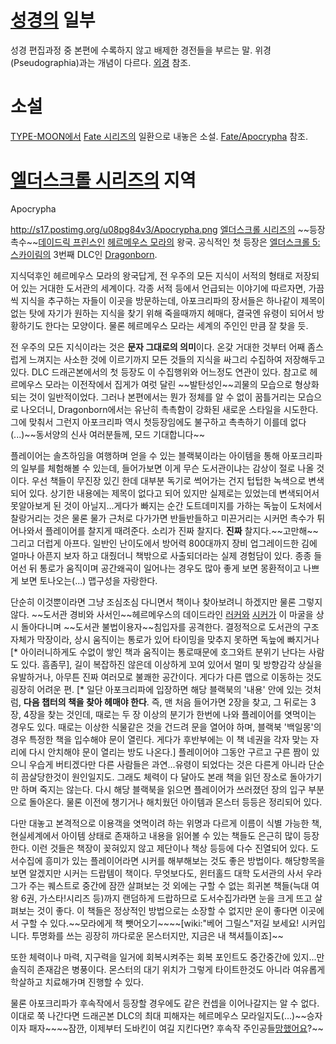 = [[성경]]의 일부 =
성경 편집과정 중 본편에 수록하지 않고 배제한 경전들을 부르는 말. 위경(Pseudographia)과는 개념이 다르다. [[외경]] 참조.

= 소설 =
[[TYPE-MOON]]에서 [[Fate 시리즈]]의 일환으로 내놓은 소설. [[Fate/Apocrypha]] 참조.

= [[엘더스크롤 시리즈]]의 지역 =
Apocrypha

http://s17.postimg.org/u08pg84v3/Apocrypha.png
[[엘더스크롤 시리즈]]의 ~~등장촉수~~[[데이드릭 프린스]]인 [[헤르메우스 모라]]의 왕국. 공식적인 첫 등장은 [[엘더스크롤 5: 스카이림]]의 3번째 DLC인 [[Dragonborn]].

지식덕후인 헤르메우스 모라의 왕국답게, 전 우주의 모든 지식이 서적의 형태로 저장되어 있는 거대한 도서관의 세계이다. 각종 서적 등에서 언급되는 이야기에 따르자면, 가끔씩 지식을 추구하는 자들이 이곳을 방문하는데, 아포크리파의 장서들은 하나같이 제목이 없는 탓에 자기가 원하는 지식을 찾기 위해 죽을때까지 헤매다, 결국엔 유령이 되어서 방황하기도 한다는 모양이다. 물론 헤르메우스 모라는 세계의 주인인 만큼 잘 찾을 듯.

전 우주의 모든 지식이라는 것은 '''문자 그대로의 의미'''이다. 온갖 거대한 것부터 어째 좀스럽게 느껴지는 사소한 것에 이르기까지 모든 것들의 지식을 싸그리 수집하여 저장해두고 있다. DLC 드래곤본에서의 첫 등장도 이 수집행위와 어느정도 연관이 있다. 참고로 헤르메우스 모라는 이전작에서 집게가 여럿 달린 ~~발탄성인~~괴물의 모습으로 형상화되는 것이 일반적이었다. 그러나 본편에서는 뭔가 정체를 알 수 없이 꿈틀거리는 모습으로 나오더니, Dragonborn에서는 유난히 촉촉함이 강화된 새로운 스타일을 시도한다. 그에 맞춰서 그런지 아포크리파 역시 첫등장임에도 불구하고 촉촉하기 이를데 없다(...)~~동서양의 신사 여러분들께, 모드 기대합니다~~

플레이어는 솔츠하임을 여행하며 얻을 수 있는 블랙북이라는 아이템을 통해 아포크리파의 일부를 체험해볼 수 있는데, 들어가보면 이게 무슨 도서관이냐는 감상이 절로 나올 것이다. 우선 책들이 무진장 있긴 한데 대부분 독기로 썩어가는 건지 텁텁한 녹색으로 변색되어 있다. 상기한 내용에는 제목이 없다고 되어 있지만 실제로는 있었는데 변색되어서 못알아보게 된 것이 아닐지...게다가 빠지는 순간 도트데미지를 가하는 독늪이 도처에서 찰랑거리는 것은 물론 물가 근처로 다가가면 반들반들하고 미끈거리는 시커먼 촉수가 튀어나와서 플레이어를 찰지게 때려준다. 소리가 진짜 찰지다. '''진짜''' 찰지다.~~고만해~~  그리고 더럽게 아프다. 일반인 난이도에서 방어력 800대까지 장비 업그레이드한 김에 얼마나 아픈지 보자 하고 대줬더니 책밖으로 사출되더라는 실제 경험담이 있다. 종종 들어선 뒤 통로가 움직이며 공간왜곡이 일어나는 경우도 많아 좋게 보면 몽환적이고 나쁘게 보면 토나오는(...) 맵구성을 자랑한다.

단순히 이것뿐이라면 그냥 조심조심 다니면서 책이나 찾아보려니 하겠지만 물론 그렇지 않다. ~~도서관 경비와 사서인~~헤르메우스의 데이드라인 [[러커]]와 [[시커]]가 이 마굴을 상시 돌아다니며 ~~도서관 불법이용자~~침입자를 공격한다. 결정적으로 도서관의 구조 자체가 막장이라, 상시 움직이는 통로가 있어 타이밍을 맞추지 못하면 독늪에 빠지거나[* 아이러니하게도 수없이 쌓인 책과 움직이는 통로때문에 호그와트 분위기 난다는 사람도 있다. 흠좀무], 길이 복잡하진 않은데 이상하게 꼬여 있어서 멀미 및 방향감각 상실을 유발하거나, 아무튼 진짜 여러모로 불쾌한 공간이다. 게다가 다른 맵으로 이동하는 것도 굉장히 어려운 편. [* 일단 아포크리파에 입장하면 해당 블랙북의 '내용' 안에 있는 것처럼, '''다음 챕터의 책을 찾아 헤매야 한다'''. 즉, 맨 처음 들어가면 2장을 찾고, 그 뒤로는 3장, 4장을 찾는 것인데, 때로는 두 장 이상의 분기가 한번에 나와 플레이어를 엿먹이는 경우도 있다. 때로는 이상한 식물같은 것을 건드려 문을 열어야 하며, 블랙북 '백일몽'의 경우 특정한 책을 입수해야 문이 열린다. 게다가 후반부에는 이 책 네권을 각자 맞는 자리에 다시 안치해야 문이 열리는 방도 나온다.] 플레이어야 그동안 구르고 구른 짬이 있으니 우습게 버티겠다만 다른 사람들은 과연...유령이 되었다는 것은 다른게 아니라 단순히 끔살당한것이 원인일지도. 그래도 체력이 다 달아도 본래 책을 읽던 장소로 돌아가기만 하며 죽지는 않는다. 다시 해당 블랙북을 읽으면 플레이어가 쓰러졌던 장의 입구 부분으로 돌아온다. 물론 이전에 챙기거나 해치웠던 아이템과 몬스터 등등은 정리되어 있다.

다만 대놓고 본격적으로 이용객을 엿먹이려 하는 위명과 다르게 이름이 식별 가능한 책, 현실세계에서 아이템 상태로 존재하고 내용을 읽어볼 수 있는 책들도 은근히 많이 등장한다. 이런 것들은 책장이 꽂혀있지 않고 제단이나 책상 등등에 다수 진열되어 있다. 도서수집에 흥미가 있는 플레이어라면 시커를 해부해보는 것도 좋은 방법이다. 해당항목을 보면 알겠지만 시커는 드랍템이 책이다. 무엇보다도, 윈터홀드 대학 도서관의 사서 우라그가 주는 퀘스트로 중간에 잠깐 살펴보는 것 외에는 구할 수 없는 희귀본 책들(늑대 여왕 6권, 가스타!시리즈 등)까지 랜덤하게 드랍하므로 도서수집가라면 눈을 크게 뜨고 살펴보는 것이 좋다. 이 책들은 정상적인 방법으로는 소장할 수 없지만 운이 좋다면 이곳에서 구할 수 있다.~~모라에게 책 뺏어오기~~~~[wiki:"베어 그릴스"저길 보세요! 시커입니다. 투명화를 쓰는 굉장히 까다로운 몬스터지만, 지금은 내 책셔틀이죠]~~

또한 체력이나 마력, 지구력을 일거에 회복시켜주는 회복 포인트도 중간중간에 있지...만 솔직히 존재감은 병풍이다. 몬스터의 대기 위치가 그렇게 타이트한것도 아니라 여유롭게 학살하고 치료해가며 진행할 수 있다.

물론 아포크리파가 후속작에서 등장할 경우에도 같은 컨셉을 이어나갈지는 알 수 없다. 이대로 쭉 나간다면 드래곤본 DLC의 최대 피해자는 헤르메우스 모라일지도(...)~~승자이자 패자~~~~잠깐, 이제부터 도바킨이 여길 지킨다면? 후속작 주인공들[[망했어요]]?~~
